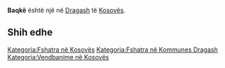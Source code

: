 {{Fshat në 
 | Emri                = Baqkë
 | EmriAlt                = 
 | NAME_SHORT_FORM=      
 | NAME_GENERIC=      
 | NAME_SORT_NAME_RO=      BAQKE
 | FULL_NAME_RO = Baqkë
 | FULL_NAME_ND_RO=Baqke
 | SORT_NAME_RG=BAQKE
 | FULL_NAME_RG=Baqkë
 | FULL_NAME_ND_RG=Baqke
 | SRP_NAME_SHORT_FORM=      
 | SRP_NAME_GENERIC=      
 | SRP_NAME_SORT_NAME_RO=      
 | SRP_FULL_NAME_RO = 
 | SRP_FULL_NAME_ND_RO=
 | SRP_SORT_NAME_RG=
 | SRP_FULL_NAME_RG=
 | SRP_FULL_NAME_ND_RG=
 | Emri (Rasa dhanore) = 
 | Figura              = 
 | Shteti              = Kosovo
 | Komuna              = Dragash
 | Kodi postar         = 
 | Sipërfaqja          = 

 | Popullsia           = 

 | Regj. i popullsisë  = 
 | Dend. e popullsisë  = 
 | Faqja zyrtare       = 
 <!--- Koordinatat ----> 
 | Gjerësia            = 42.010278
 | Gjatësia            = 20.666944
 | Lartësia            = 
}}
'''Baqkë''' është një [[]] në [[Dragash]] të [[Kosovës]].

<!-- == Gjeografia == -->
<!-- == Historia == -->
<!-- == Demografia == -->
== Shih edhe ==
{{Komuna Dragash}}
{{Kosovo-Administrata-Cung}}

[[Kategoria:Fshatra në Kosovës]]
[[Kategoria:Fshatra në Kommunes Dragash]]
[[Kategoria:Vendbanime në Kosovës]]